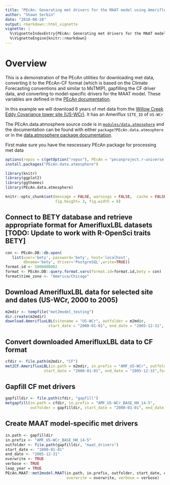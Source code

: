 ```yaml
---
title: "PEcAn: Generating met drivers for the MAAT model using AmerifluxLBL tower observations"
author: "Shawn Serbin"
date: "2018-08-28"
output: rmarkdown::html_vignette
vignette: |
  %\VignetteIndexEntry{PEcAn: Generating met drivers for the MAAT model using AmerifluxLBL tower observations}
  %\VignetteEngine{knitr::rmarkdown}
---
```


# Overview
This is a demonstration of the PEcAn utilities for downloading met data, converting it to the PEcAn-CF format (which is based on the Climate Forecasting conventions and similar to MsTMIP), gapfilling the CF driver data, and converting to model-specific drivers for the MAAT model. These variables are defined in the [PEcAn documentation](https://pecanproject.github.io/pecan-documentation/available-meteorological-drivers.html).

In this example we will download 6 years of met data from the [Willow Creek Eddy Covariance tower site (US-WCr)](http://ameriflux.lbl.gov/sites/siteinfo/US-WCr). It has an Ameriflux `SITE_ID` of `US-WCr`

The PEcAn.data.atmosphere source code is in [`modules/data.atmosphere`](https://github.com/PecanProject/pecan/tree/develop/modules/data.atmosphere) and the documentation can be found with either `package?PEcAn.data.atmosphere` or in the [data.atmosphere package documentation](https://pecanproject.github.io/pecan//modules/data.atmosphere/inst/web/index.html).

First make sure you have the nescessary PEcAn package for processing met data
```r
options(repos = c(getOption("repos"), PEcAn = "pecanproject.r-universe.dev"))
install.packages("PEcAn.data.atmosphere")
```

```r
library(knitr)
library(ggplot2)
library(ggthemes)
library(PEcAn.data.atmosphere)

```

```r

knitr::opts_chunk$set(message = FALSE, warnings = FALSE,  cache = FALSE,
                      fig.height= 3, fig.width = 8)

```

## Connect to BETY database and retrieve appropriate format for AmerifluxLBL datasets [TODO: Update to work with R-OpenSci traits BETY]
```r

con <- PEcAn.DB::db.open(
   list(user='bety', password='bety', host='localhost',
        dbname='bety', driver='PostgreSQL',write=TRUE))
format.id <- 5000000002
format <- PEcAn.DB::query.format.vars(format.id=format.id,bety = con)
format$time_zone <- "America/Chicago"
```

## Download AmerifluxLBL data for selected site and dates (US-WCr, 2000 to 2005)
```r
m2mdir <- tempfile("met2model_testing")
dir.create(m2mdir)
download.AmerifluxLBL(sitename = "US-WCr", outfolder = m2mdir,
                   start_date = "2000-01-01", end_date = "2005-12-31", overwrite = TRUE, verbose = TRUE)
```

## Convert downloaded AmerifluxLBL data to CF format
```r
cfdir <- file.path(m2mdir, "CF")
met2CF.AmerifluxLBL(in.path = m2mdir, in.prefix = "AMF_US-WCr", outfolder = cfdir,
                 start_date = "2000-01-01", end_date = "2005-12-31",format=format)
```

## Gapfill CF met drivers
```r
gapfilldir <- file.path(cfdir, "gapfill")
metgapfill(in.path = cfdir, in.prefix = "AMF_US-WCr_BASE_HH_14-5",
           outfolder = gapfilldir, start_date = "2000-01-01", end_date = "2005-12-31")
```

## Create MAAT model-specific met drivers
```r
in.path <- gapfilldir
in.prefix <- "AMF_US-WCr_BASE_HH_14-5"
outfolder <- file.path(gapfilldir, "maat_drivers")
start_date <- "2000-01-01"
end_date <- "2005-12-31"
overwrite <- TRUE
verbose <- TRUE
leap_year = TRUE
PEcAn.MAAT::met2model.MAAT(in.path, in.prefix, outfolder, start_date, end_date,
                           overwrite = overwrite, verbose = verbose)
```
